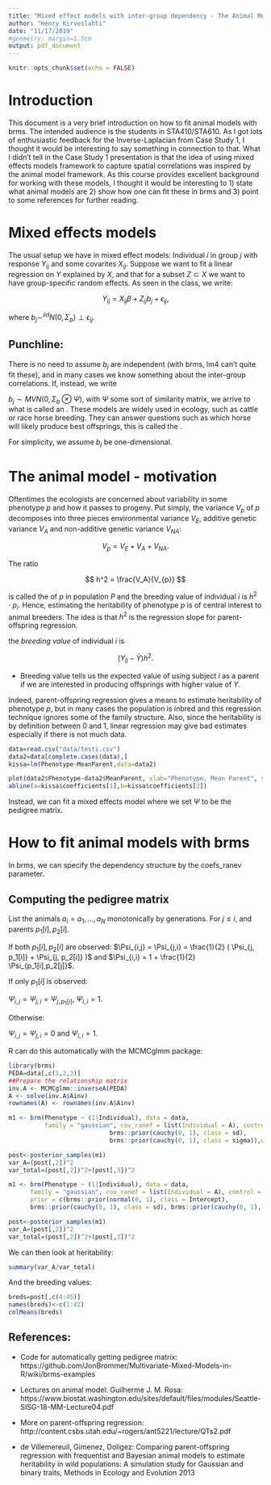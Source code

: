 ```yaml
---
title: "Mixed effect models with inter-group dependency - The Animal Model"
author: "Henry Kirveslahti"
date: "11/17/2019"
#geometry: margin=1.5cm
output: pdf_document
---
```


```r
knitr::opts_chunk$set(echo = FALSE)
```

# Introduction

This document is a very brief introduction on how to fit animal models with brms. The intended audience is the students in STA410/STA610. As I got lots of enthusiastic feedback for the Inverse-Laplacian from Case Study 1, I thought it would be interesting to say something in connection to that. What I didn't tell in the Case Study 1 presentation is that the idea of using mixed effects models framework to capture spatial correlations was inspired by the animal model framework. As this course provides excellent background for working with these models, I thought it would be interesting to 1) state what animal models are 2) show how one can fit these in brms and 3) point to some references for further reading.

# Mixed effects models

The usual setup we have in mixed effect models: Individual $i$ in group $j$ with response $Y_{ij}$ and some covarites $X_{ij}$. Suppose we want to fit a linear regression on $Y$ explained by $X$, and that for a subset $Z \subset X$ we want to have group-specific random effects. As seen in the class, we write:

$$
Y_{ij} = X_{ij} \beta + Z_{ij}b_j + \epsilon_{ij},
$$

where $b_j \sim^{iid} N(0, \Sigma_b) \perp \epsilon_{ij}$.

## Punchline:

There is no need to assume $b_j$ are independent (with brms, lm4 can't quite fit these), and in many cases we know something about the inter-group correlations. If, instead, we write

$b_j \sim MVN(0, \Sigma_b \otimes \Psi)$,
with $\Psi$ some sort of similarity matrix, we arrive to what is called an \emph{animal model}. These models are widely used in ecology, such as cattle or race horse breeding. They can answer questions such as which horse will likely produce best offsprings, this is called the \emph{breeding value}.

For simplicity, we assume $b_j$ be one-dimensional.

# The animal model - motivation

Oftentimes the ecologists are concerned about variability in some phenotype $p$ and how it passes to progeny. Put simply, the variance $V_p$ of $p$ decomposes into three pieces environmental variance $V_E$, additive genetic variance $V_A$ and non-additive genetic variance $V_{NA}$:

$$
V_p = V_E + V_A + V_{NA}.
$$

The ratio

$$
h^2 = \frac{V_A}{V_{p}}
$$

is called the \emph{heritability} of $p$ in population $P$ and the breeding value of individual $i$ is $h^2 \cdot p_{i}$. Hence, estimating the heritability of phenotype $p$ is of central interest to animal breeders. The idea is that $h^2$ is the regression slope for parent-offspring regression.

the *breeding value* of individual $i$ is

$$
(Y_{ij}- \bar{Y})h^2.
$$

- Breeding value tells us the expected value of using subject $i$ as a parent if we are interested in producing offsprings with higher value of $Y$.

Indeed, parent-offspring regression gives a means to estimate heritability of phenotype $p$, but in many cases the population is inbred and this regression technique ignores some of the family structure. Also, since the heritability is by definition between 0 and 1, linear regression may give bad estimates especially if there is not much data.

```r
data=read.csv("data/testi.csv")
data2=data[complete.cases(data),]
kissa=lm(Phenotype~MeanParent,data=data2)
```

```r
plot(data2$Phenotype~data2$MeanParent, xlab="Phenotype, Mean Parent", ylab="Phenotype, Offspring")
abline(a=kissa$coefficients[1],b=kissa$coefficients[2])
```

Instead, we can fit a mixed effects model where we set $\Psi$ to be the pedigree matrix.


# How to fit animal models with brms

In brms, we can specify the dependency structure by the coefs_ranev parameter.

## Computing the pedigree matrix

List the animals $a_i= a_1,\ldots, a_N$ monotonically by generations. For $j \le i$, and parents $p_1[i],p_2[i]$.

If both $p_1[i], p_2[i]$ are observed:
$\Psi_{i,j} = \Psi_{j,i} = \frac{1}{2} ( \Psi_{j, p_1[i]} + \Psi_{j, p_2[i]} )$ and $\Psi_{i,i} = 1 + \frac{1}{2} \Psi_{p_1[i],p_2[j]}$.


If only $p_1[i]$ is observed:

$\Psi_{i,j} = \Psi_{j,i} = \Psi_{j, p_1[i]}$, $\Psi_{i,i}=1$.

Otherwise:

$\Psi_{i,j}=\Psi_{j,i}=0$ and $\Psi_{i,i}=1$.

R can do this automatically with the MCMCglmm package:

```r
library(brms)
PEDA=data[,c(1,2,3)]
##Prepare the relationship matrix
inv.A <- MCMCglmm::inverseA(PEDA)
A <- solve(inv.A$Ainv)
rownames(A) <- rownames(inv.A$Ainv)
```

```r
m1 <- brm(Phenotype ~ (1|Individual), data = data, 
          family = "gaussian", cov_ranef = list(Individual = A), control = list(adapt_delta = 0.95), prior = c(brms::prior(normal(0, 1), class = Intercept),
                            brms::prior(cauchy(0, 1), class = sd),
                            brms::prior(cauchy(0, 1), class = sigma)),warmup = 6000, iter = 10000)

post<-posterior_samples(m1)
var_A=(post[,2])^2
var_total=(post[,2])^2+(post[,3])^2
```


```r
m1 <- brm(Phenotype ~ (1|Individual), data = data, 
      family = "gaussian", cov_ranef = list(Individual = A), control = list(adapt_delta = 0.95),
      prior = c(brms::prior(normal(0, 1), class = Intercept),
      brms::prior(cauchy(0, 1), class = sd), brms::prior(cauchy(0, 1), class = sigma)),warmup = 6000, iter = 10000)

post<-posterior_samples(m1)
var_A=(post[,2])^2
var_total=(post[,2])^2+(post[,3])^2
```

We can then look at heritability:

```r
summary(var_A/var_total)
```

And the breeding values:

```r
breds=post[,c(4:45)]
names(breds)<-c(1:42)
colMeans(breds)
```


## References:

- Code for automatically getting pedigree matrix: https://github.com/JonBrommer/Multivariate-Mixed-Models-in-R/wiki/brms-examples

- Lectures on animal model: Guilherme J. M. Rosa: https://www.biostat.washington.edu/sites/default/files/modules/Seattle-SISG-18-MM-Lecture04.pdf

- More on parent-offspring regression: http://content.csbs.utah.edu/~rogers/ant5221/lecture/QTs2.pdf

- de Villemereuil, Gimenez, Doligez: Comparing parent-offspring regression with frequentist and Bayesian animal models to estimate heritability in wild populations: A simulation study for Gaussian and binary traits, Methods in Ecology and Evolution 2013




